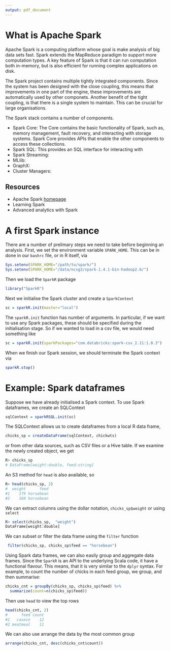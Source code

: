 ```yaml
---
output: pdf_document
---
```


\chapter{Apache Spark}

# What is Apache Spark

Apache Spark is a computing platform whose goal is make analysis of big data sets fast. Spark extends the MapReduce paradigm to support more computation types. A key feature of Spark is that it can run computation both in-memory, but is also efficient for running complex applications on disk.

The Spark project contains multiple tightly integrated components. Since the system has been designed with the close coupling, this means that improvements in one part of the engine, these improvements are automatically used by other componets. Another benefit of the tight coupling, is that there is a single system to maintain. This can be crucial for large organisations.

The Spark stack contains a number of components.

  * Spark Core: The Core contains the basic functionality of Spark, such as, memory management, fault recovery, and interacting with storage systems. Spark Core provides APIs that enable the other components to access these collections.
  * Spark SQL: This provides an SQL interface for interacting with 
  * Spark Streaming:
  * MLlib:
  * GraphX:
  * Cluster Managers:

## Resources

 * Apache Spark [homepage](https://spark.apache.org/)
 * Learning Spark \cite{Karau2015}
 * Advanced analytics with Spark \cite{Ryza2014}



<!-- 
  http://blog.rstudio.org/2015/05/28/sparkr-preview-by-vincent-warmerdam/
The main feature of Spark is the resilient distributed dataset, which is a dataset that can be queried in memory, in parallel on a cluster of machines. You don’t need a cluster of machines to get started with Spark though. Even on a single machine, Spark is able to efficiently use any configured resources.
-->

# A first Spark instance

There are a number of prelimary steps we need to take before beginning an analysis. First, we set the environment variable `SPARK_HOME`. This can be in done in our `bashrc` file, or in R itself, via
```r
Sys.setenv(SPARK_HOME="/path/to/spark/")
Sys.setenv(SPARK_HOME="/data/ncsg3/spark-1.4.1-bin-hadoop2.6/")
```

Then we load the `SparkR` package
```r
library("SparkR")
```

\noindent Next we initialise the Spark cluster and create a `SparkContext` 
```r
sc = sparkR.init(master="local")
```
\noindent The `sparkR.init` function has number of arguments. In particular, if we want to use any Spark packages, these should be specified during the initialisation stage. So if we wanted to load in a csv file, we would need something like
```r
sc = sparkR.init(sparkPackages="com.databricks:spark-csv_2.11:1.0.3")
```

\noindent When we finish our Spark session, we should terminate the Spark context via
```r
sparkR.stop()
```


# Example: Spark dataframes

Suppose we have already initialised a Spark context. To use Spark dataframes, we create an SQLContext 
```r
sqlContext = sparkRSQL.init(sc)
```

\noindent The SQLContext allows us to create dataframes from a local R data frame, 

```r
chicks_sp = createDataFrame(sqlContext, chickwts) 
```

\noindent or from other data sources, such as CSV files or a Hive table. If we examine the newly created object, we get

```r
R> chicks_sp
# DataFrame[weight:double, feed:string]
```

\noindent An S3 method for `head` is also available, so

```r
R> head(chicks_sp, 2)
#  weight      feed
#1    179 horsebean
#2    160 horsebean
```

\noindent We can extract columns using the dollar notation, `chicks_sp$weight` or using `select`
```r
R> select(chicks_sp,  "weight")
DataFrame[weight:double]
```

\noindent We can subset or filter the data frame using the `filter` function
```r
 filter(chicks_sp, chicks_sp$feed == "horsebean")
```

\noindent Using Spark data frames, we can also easily group and aggregate data frames. Since the `SparkR` is an API to the underlying Scala code, it have a functional flavour. This means, that it is very similar to the `dplyr` syntax. For example, to count the number of chicks in each feed group, we group, and then summarise:

```r
chicks_cnt = groupBy(chicks_sp, chicks_sp$feed) %>%
  summarize(count=n(chicks_sp$feed))
```
\noindent Then use `head` to view the top rows

```r
head(chicks_cnt, 2)
#      feed count
#1   casein    12
#2 meatmeal    11
```
\noindent We can also use arrange the data by the most common group
```r
arrange(chicks_cnt, desc(chicks_cnt$count))
```
